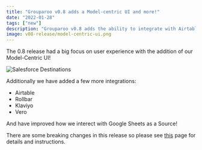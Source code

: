 ```yaml
---
title: "Grouparoo v0.8 adds a Model-centric UI and more!"
date: "2022-01-28"
tags: ["new"]
description: "Grouparoo v0.8 adds the ability to integrate with Airtable, Rollbar, Klaviyo, and Vero!"
image: v08-release/model-centric-ui.png
---
```


The 0.8 release had a big focus on user experience with the addition of our Model-Centric UI!

<Image
  alt="Salesforce Destinations"
  src="v08-release/model-centric-ui.png"
  width={1000}
  height={424}
/>

Additionally we have added a few more integrations:

- Airtable
- Rollbar
- Klaviyo
- Vero

And have improved how we interect with Google Sheets as a Source!

There are some breaking changes in this release so please see [this](https://www.grouparoo.com/docs/support/upgrading-grouparoo/v07-v08#migration-notes-and-breaking-changes) page for details and instructions.
